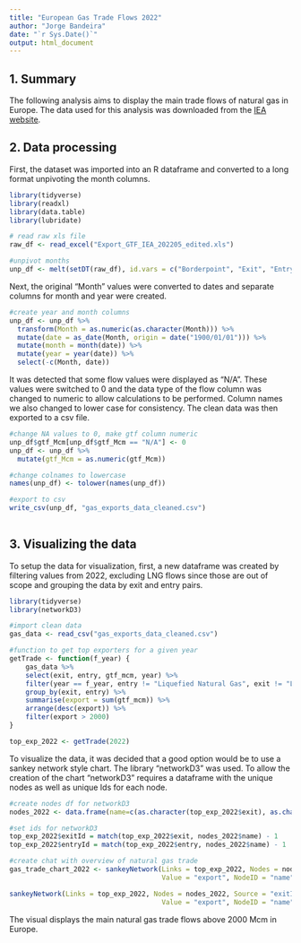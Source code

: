 ```yaml
---
title: "European Gas Trade Flows 2022"
author: "Jorge Bandeira"
date: "`r Sys.Date()`"
output: html_document
---
```


## 1. Summary
The following analysis aims to display the main trade flows of natural gas in Europe.
The data used for this analysis was downloaded from the [IEA website](https://www.iea.org/data-and-statistics/data-product/gas-trade-flows).

## 2. Data processing
First, the dataset was imported into an R dataframe and converted to a long format unpivoting the month columns.

``` r
library(tidyverse)
library(readxl)
library(data.table)
library(lubridate)

# read raw xls file
raw_df <- read_excel("Export_GTF_IEA_202205_edited.xls")

#unpivot months
unp_df <- melt(setDT(raw_df), id.vars = c("Borderpoint", "Exit", "Entry"), variable.name = "Month")

```

Next, the original "Month" values were converted to dates and separate columns for month and year were created.

``` r
#create year and month columns
unp_df <- unp_df %>%
  transform(Month = as.numeric(as.character(Month))) %>% 
  mutate(date = as_date(Month, origin = date("1900/01/01"))) %>% 
  mutate(month = month(date)) %>% 
  mutate(year = year(date)) %>% 
  select(-c(Month, date))
```

It was detected that some flow values were displayed as "N/A". These values were switched to 0 and the data type of the flow column was changed to numeric to allow calculations to be performed.
Column names we also changed to lower case for consistency. The clean data was then exported to a csv file.

``` r
#change NA values to 0, make gtf column numeric
unp_df$gtf_Mcm[unp_df$gtf_Mcm == "N/A"] <- 0
unp_df <- unp_df %>% 
  mutate(gtf_Mcm = as.numeric(gtf_Mcm))

#change colnames to lowercase
names(unp_df) <- tolower(names(unp_df))

#export to csv
write_csv(unp_df, "gas_exports_data_cleaned.csv")
  
```

## 3. Visualizing the data

To setup the data for visualization, first, a new dataframe was created by filtering values from 2022, excluding LNG flows since those are out of scope and grouping the data by exit and entry pairs.

``` r
library(tidyverse)
library(networkD3)

#import clean data
gas_data <- read_csv("gas_exports_data_cleaned.csv")

#function to get top exporters for a given year
getTrade <- function(f_year) {
    gas_data %>%
    select(exit, entry, gtf_mcm, year) %>% 
    filter(year == f_year, entry != "Liquefied Natural Gas", exit != "Liquefied Natural Gas") %>% 
    group_by(exit, entry) %>% 
    summarise(export = sum(gtf_mcm)) %>% 
    arrange(desc(export)) %>% 
    filter(export > 2000)
}

top_exp_2022 <- getTrade(2022)
```

To visualize the data, it was decided that a good option would be to use a sankey network style chart.
The library "networkD3" was used.
To allow the creation of the chart "networkD3" requires a dataframe with the unique nodes as well as unique Ids for each node.

``` r
#create nodes df for networkD3
nodes_2022 <- data.frame(name=c(as.character(top_exp_2022$exit), as.character(top_exp_2022$entry)) %>% unique())

#set ids for networkD3
top_exp_2022$exitId = match(top_exp_2022$exit, nodes_2022$name) - 1
top_exp_2022$entryId = match(top_exp_2022$entry, nodes_2022$name) - 1

#create chat with overview of natural gas trade
gas_trade_chart_2022 <- sankeyNetwork(Links = top_exp_2022, Nodes = nodes_2022, Source = "exitId", Target = "entryId", 
                                      Value = "export", NodeID = "name", sinksRight = TRUE, fontFamily = "Arial", fontSize = 10, nodePadding = 20)


```
```r
sankeyNetwork(Links = top_exp_2022, Nodes = nodes_2022, Source = "exitId", Target = "entryId", 
                                      Value = "export", NodeID = "name", sinksRight = TRUE, fontFamily = "Arial", fontSize = 10, nodePadding = 20)
```

The visual displays the main natural gas trade flows above 2000 Mcm in Europe.
